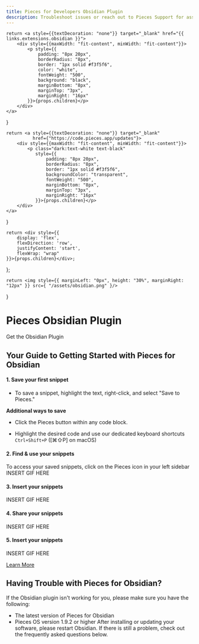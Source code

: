 ```yaml
---
title: Pieces for Developers Obsidian Plugin
description: Troubleshoot issues or reach out to Pieces Support for assistance with the Pieces for Developers Obsidian Plugin
---
```


<link rel="canonical" href="https://docs.pieces.app/extensions-plugins/obsidian" />

    return <a style={{textDecoration: "none"}} target="_blank" href="{{ links.extensions.obsidian }}">
        <div style={{maxWidth: "fit-content", minWidth: "fit-content"}}>
            <p style={{
                padding: "8px 20px",
                borderRadius: "8px",
                border: "1px solid #f3f5f6",
                color: "white",
                fontWeight: "500",
                background: "black",
                marginBottom: "8px",
                marginTop: "3px",
                marginRight: "16px"
            }}>{props.children}</p>
        </div>
    </a>
}

    return <a style={{textDecoration: "none"}} target="_blank"
              href={"https://code.pieces.app/updates"}>
        <div style={{maxWidth: "fit-content", minWidth: "fit-content"}}>
            <p class="dark:text-white text-black"
               style={{
                   padding: "8px 20px",
                   borderRadius: "8px",
                   border: "1px solid #f3f5f6",
                   backgroundColor: "transparent",
                   fontWeight: "500",
                   marginBottom: "8px",
                   marginTop: "3px",
                   marginRight: "16px"
               }}>{props.children}</p>
        </div>
    </a>
}

    return <div style={{
        display: 'flex',
        flexDirection: 'row',
        justifyContent: 'start',
        flexWrap: "wrap"
    }}>{props.children}</div>;
};

    return <img style={{ marginLeft: "0px", height: "30%", marginRight: "12px" }} src={ "/assets/obsidian.png" }/>
}

<GridFlexRow>
    <h1>Pieces Obsidian Plugin</h1>
</GridFlexRow>

<GridFlexRow>
    <InstallButton>Get the Obsidian Plugin</InstallButton>
    <ReleasePill children="Current Version: {{ versions.obsidian }}"></ReleasePill>
</GridFlexRow>

## Your Guide to Getting Started with Pieces for Obsidian

#### 1. Save your first snippet
- To save a snippet, highlight the text, right-click, and select "Save to Pieces."

**Additional ways to save**
- Click the Pieces button within any code block.

- Highlight the desired code and use our dedicated keyboard shortcuts
```Ctrl+Shift+P``` (\[⌘⇧P\] on macOS)

#### 2. Find & use your snippets
To access your saved snippets, click on the Pieces icon in your left sidebar
INSERT GIF HERE

#### 3. Insert your snippets
INSERT GIF HERE

#### 4. Share your snippets
INSERT GIF HERE

#### 5. Insert your snippets
INSERT GIF HERE

[Learn More](https://pieces.app)


## Having Trouble with Pieces for Obsidian?

If the Obsidian plugin isn't working for you, please make sure you have the following:

- The latest version of Pieces for Obsidian
- Pieces OS version 1.9.2 or higher
After installing or updating your software, please restart Obsidian. If there is still a problem, check out the frequently asked questions below.